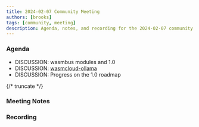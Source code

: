 ```yaml
---
title: 2024-02-07 Community Meeting
authors: [brooks]
tags: [community, meeting]
description: Agenda, notes, and recording for the 2024-02-07 community meeting
---
```



### Agenda

- DISCUSSION: wasmbus modules and 1.0 
- DISCUSSION: [wasmcloud-ollama](https://github.com/Iceber/wasmcloud-ollama)
- DISCUSSION: Progress on the 1.0 roadmap

{/* truncate */}

### Meeting Notes

### Recording

<ReactPlayer url='https://www.youtube.com/watch?v=y_7qh4JqJ3M' controls />
